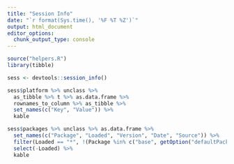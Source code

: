```yaml
---
title: "Session Info"
date: "`r format(Sys.time(), '%F %T %Z')`"
output: html_document
editor_options: 
  chunk_output_type: console
---
```


```r
source("helpers.R")
library(tibble)

sess <- devtools::session_info()

sess$platform %>% unclass %>% 
  as_tibble %>% t %>% as.data.frame %>% 
  rownames_to_column %>% as_tibble %>%
  set_names(c("Key", "Value")) %>%
  kable

sess$packages %>% unclass %>% as.data.frame %>% 
  set_names(c("Package", "Loaded", "Version", "Date", "Source")) %>%
  filter(Loaded == "*", !(Package %in% c("base", getOption("defaultPackages")))) %>% 
  select(-Loaded) %>%
  kable
```
